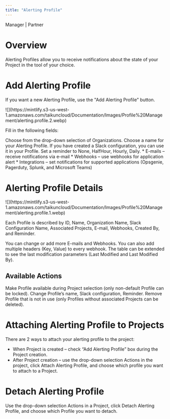 ```yaml
---
title: "Alerting Profile"
---
```


<Icon icon="user-tie" iconType="solid" /> Manager | <Icon icon="handshake" iconType="solid" /> Partner

# Overview

Alerting Profiles allow you to receive notifications about the state of your Project in the tool of your choice.

# Add Alerting Profile

If you want a new Alerting Profile, use the "Add Alerting Profile" button.

<Frame caption="Add Alerting Profile">
  ![](https://mintlify.s3-us-west-1.amazonaws.com/taikuncloud/Documentation/Images/Profile%20Management/alerting.profile.2.webp)
</Frame>

Fill in the following fields:

<AccordionGroup>
  <Accordion title="Organization">
    Choose from the drop-down selection of Organizations.
  </Accordion>

  <Accordion title="Name">
    Choose a name for your Alerting Profile.
  </Accordion>

  <Accordion title="Slack Configuration">
    If you have created a Slack configuration, you can use it in your Profile.
  </Accordion>

  <Accordion title="Reminder">
    Set a reminder to None, HalfHour, Hourly, Daily.
  </Accordion>
   <Accordion title="Add">
      * E-mails – receive notifications via e-mail
      * Webhooks – use webhooks for application alert
      * Integrations – set notifications for supported applications (Opsgenie, Pagerduty, Splunk, and Microsoft Teams)
  </Accordion>
</AccordionGroup>

# Alerting Profile Details

<Frame caption="Alerting Profiles">
  ![](https://mintlify.s3-us-west-1.amazonaws.com/taikuncloud/Documentation/Images/Profile%20Management/alerting.profile.1.webp)
</Frame>

Each Profile is described by ID, Name, Organization Name, Slack Configuration Name, Associated Projects, E-mail, Webhooks, Created By, and Reminder.

You can change or add more E-mails and Webhooks. You can also add multiple headers (Key, Value) to every webhook. The table can be extended to see the last modification parameters (Last Modified and Last Modified By).

## Available Actions

<AccordionGroup>
  <Accordion title="Lock/Unlock">
    Make Profile available during Project selection (only non-default Profile can be locked).
  </Accordion>

  <Accordion title="Edit">
    Change Profile’s name, Slack configuration, Reminder.
  </Accordion>

  <Accordion title="Delete">
    Remove Profile that is not in use (only Profiles without associated Projects can be deleted).
  </Accordion>
</AccordionGroup>

# Attaching Alerting Profile to Projects

There are 2 ways to attach your alerting profile to the project:

* When Project is created – check “Add Alerting Profile” box during the Project creation.
* After Project creation – use the drop-down selection Actions in the project, click Attach Alerting Profile, and choose which profile you want to attach to a Project.

# Detach Alerting Profile 
Use the drop-down selection Actions in a Project, click Detach Alerting Profile, and choose which Profile you want to detach.